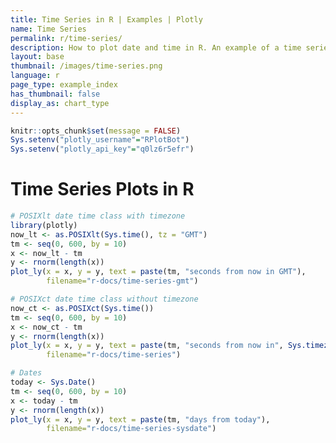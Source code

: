 ```yaml
---
title: Time Series in R | Examples | Plotly
name: Time Series
permalink: r/time-series/
description: How to plot date and time in R. An example of a time series plot with the POSIXct and Sys.Date classes.
layout: base
thumbnail: /images/time-series.png
language: r
page_type: example_index
has_thumbnail: false
display_as: chart_type
---
```


```r
knitr::opts_chunk$set(message = FALSE)
Sys.setenv("plotly_username"="RPlotBot")
Sys.setenv("plotly_api_key"="q0lz6r5efr")
```
# Time Series Plots in R

```r
# POSIXlt date time class with timezone
library(plotly)
now_lt <- as.POSIXlt(Sys.time(), tz = "GMT")
tm <- seq(0, 600, by = 10)
x <- now_lt - tm
y <- rnorm(length(x))
plot_ly(x = x, y = y, text = paste(tm, "seconds from now in GMT"),
        filename="r-docs/time-series-gmt")

# POSIXct date time class without timezone
now_ct <- as.POSIXct(Sys.time())
tm <- seq(0, 600, by = 10)
x <- now_ct - tm
y <- rnorm(length(x))
plot_ly(x = x, y = y, text = paste(tm, "seconds from now in", Sys.timezone()),
        filename="r-docs/time-series")

# Dates
today <- Sys.Date()
tm <- seq(0, 600, by = 10)
x <- today - tm
y <- rnorm(length(x))
plot_ly(x = x, y = y, text = paste(tm, "days from today"),
        filename="r-docs/time-series-sysdate")
```
